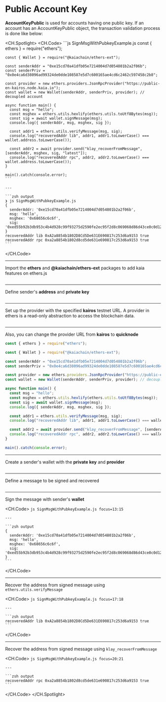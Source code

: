# Public Account Key

**AccountKeyPublic** is used for accounts having one public key. If an account has an AccountKeyPublic object, the transaction validation process is done like below:

<CH.Spotlight>
  <CH.Code>
    ```js SignMsgWithPubkeyExample.js
    const { ethers } = require("ethers");

    const { Wallet } = require("@kaiachain/ethers-ext");

    const senderAddr = "0xe15cd70a41dfb05e7214004d7d054801b2a2f06b";
    const senderPriv = "0x0e4ca6d38096ad99324de0dde108587e5d7c600165ae4cd6c2462c597458c2b8";

    const provider = new ethers.providers.JsonRpcProvider("https://public-en-kairos.node.kaia.io");
    const wallet = new Wallet(senderAddr, senderPriv, provider); // decoupled account

    async function main() {
      const msg = "hello";
      const msghex = ethers.utils.hexlify(ethers.utils.toUtf8Bytes(msg));
      const sig = await wallet.signMessage(msg);
      console.log({ senderAddr, msg, msghex, sig });

      const addr1 = ethers.utils.verifyMessage(msg, sig);
      console.log("recoveredAddr lib", addr1, addr1.toLowerCase() === wallet.address.toLowerCase());

      const addr2 = await provider.send("klay_recoverFromMessage", [senderAddr, msghex, sig, "latest"]);
      console.log("recoveredAddr rpc", addr2, addr2.toLowerCase() === wallet.address.toLowerCase());
    }

    main().catch(console.error);
    ```

    ---

    ```zsh output
    ❯ js SignMsgWithPubkeyExample.js
    {
      senderAddr: '0xe15cd70a41dfb05e7214004d7d054801b2a2f06b',
      msg: 'hello',
      msghex: '0x68656c6c6f',
      sig: '0xed55b92b3db953c4b4d928c99f93275d2590fe2ec95f2d8c069068d86d43ce0c0d1206f297351c6a0dfaba9c24d1a2ac293ac8f8a73d16c2b0c39ce90bc36ab71b'
    }
    recoveredAddr lib 0xA2a8854b1802D8Cd5De631E690817c253d6a9153 true
    recoveredAddr rpc 0xa2a8854b1802d8cd5de631e690817c253d6a9153 true
    ```
  </CH.Code>

  ---

  Import the **ethers** and **@kaiachain/ethers-ext** packages to add kaia features on ethers.js

  ```js SignMsgWithPubkeyExample.js focus=1:3
  ```

  ---

  Define sender's **address** and **private key**

  ```js SignMsgWithPubkeyExample.js focus=5:6
  ```

  ---

  Set up the provider with the specified **kairos** testnet URL. A provider in ethers is a read-only abstraction to access the blockchain data.

  ```js SignMsgWithPubkeyExample.js focus=8
  ```

  ---

  Also, you can change the provider URL from **kairos** to **quicknode**

  ```js SignMsgWithPubkeyExample.js focus=8
  const { ethers } = require("ethers");

  const { Wallet } = require("@kaiachain/ethers-ext");

  const senderAddr = "0xe15cd70a41dfb05e7214004d7d054801b2a2f06b";
  const senderPriv = "0x0e4ca6d38096ad99324de0dde108587e5d7c600165ae4cd6c2462c597458c2b8";

  const provider = new ethers.providers.JsonRpcProvider("https://public-en-kairos.node.kaia.io");
  const wallet = new Wallet(senderAddr, senderPriv, provider); // decoupled account

  async function main() {
    const msg = "hello";
    const msghex = ethers.utils.hexlify(ethers.utils.toUtf8Bytes(msg));
    const sig = await wallet.signMessage(msg);
    console.log({ senderAddr, msg, msghex, sig });

    const addr1 = ethers.utils.verifyMessage(msg, sig);
    console.log("recoveredAddr lib", addr1, addr1.toLowerCase() === wallet.address.toLowerCase());

    const addr2 = await provider.send("klay_recoverFromMessage", [senderAddr, msghex, sig, "latest"]);
    console.log("recoveredAddr rpc", addr2, addr2.toLowerCase() === wallet.address.toLowerCase());
  }

  main().catch(console.error);
  ```

  ---

  Create a sender's wallet with the **private key** and **provider**

  ```js SignMsgWithPubkeyExample.js focus=9
  ```

  ---

  Define a message to be signed and recovered

  ```js SignMsgWithPubkeyExample.js focus=12
  ```

  ---

  Sign the message with sender's **wallet**

  <CH.Code>
    ```js SignMsgWithPubkeyExample.js focus=13:15
    ```

    ---

    ```zsh output
    {
      senderAddr: '0xe15cd70a41dfb05e7214004d7d054801b2a2f06b',
      msg: 'hello',
      msghex: '0x68656c6c6f',
      sig: '0xed55b92b3db953c4b4d928c99f93275d2590fe2ec95f2d8c069068d86d43ce0c0d1206f297351c6a0dfaba9c24d1a2ac293ac8f8a73d16c2b0c39ce90bc36ab71b'
    }
    ```
  </CH.Code>

  ---

  Recover the address from signed message using `ethers.utils.verifyMessage`

  <CH.Code>
    ```js SignMsgWithPubkeyExample.js focus=17:18
    ```

    ---

    ```zsh output
    recoveredAddr lib 0xA2a8854b1802D8Cd5De631E690817c253d6a9153 true
    ```
  </CH.Code>

  ---

  Recover the address from signed message using `klay_recoverFromMessage`

  <CH.Code>
    ```js SignMsgWithPubkeyExample.js focus=20:21
    ```

    ---

    ```zsh output
    recoveredAddr rpc 0xa2a8854b1802d8cd5de631e690817c253d6a9153 true
    ```
  </CH.Code>
</CH.Spotlight>

